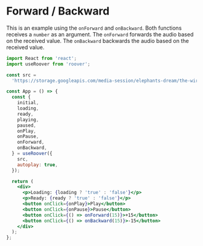 # Forward / Backward

This is an example using the `onForward` and `onBackward`. Both functions receives a `number` as an argument. The `onForward` forwards the audio based on the received value. The `onBackward` backwards the audio based on the received value.

```jsx
import React from 'react';
import useRoover from 'roover';

const src =
  'https://storage.googleapis.com/media-session/elephants-dream/the-wires.mp3';

const App = () => {
  const {
    initial,
    loading,
    ready,
    playing,
    paused,
    onPlay,
    onPause,
    onForward,
    onBackward,
  } = useRoover({
    src,
    autoplay: true,
  });

  return (
    <div>
      <p>Loading: {loading ? 'true' : 'false'}</p>
      <p>Ready: {ready ? 'true' : 'false'}</p>
      <button onClick={onPlay}>Play</button>
      <button onClick={onPause}>Pause</button>
      <button onClick={() => onForward(15)}>+15</button>
      <button onClick={() => onBackward(15)}>-15</button>
    </div>
  );
};
```
